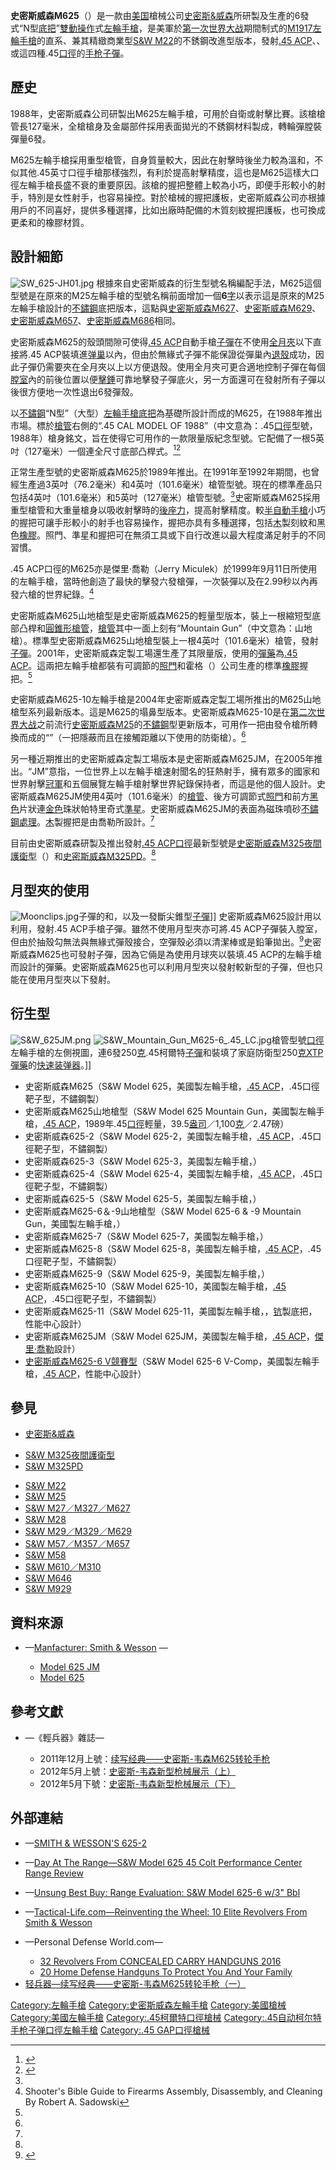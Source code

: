 {{noteTA
|G1=軍事
|G2=長度單位
|G3=Firearms
}}
{{Infobox Weapon
|name= 史密斯威森M625<br />{{Lang|en|Smith & Wesson Model 625}}
|image= File:Smith&Wesson625.jpg
|image_size= 300px
|caption= M625左輪手槍與夾在[[全月夾|全月夾]]上的[[.45_ACP|.45 ACP]][[彈藥|彈藥]]
|origin= {{flagcountry|United States}}
|type= [[左輪手槍|左輪手槍]]
<!-- Type selection -->
|is_ranged= yes
|is_bladed= 
|is_explosive= 
|is_artillery= 
|is_vehicle= 
|is_missile= 
|is_UK= 
<!-- Service history -->
|service= 
|used_by= 
|wars= 
<!-- Production history -->
|designer= [[史密斯&威森|史密斯&威森]]
|design_date= 1988年
|manufacturer= 史密斯&威森
|unit_cost= <div class="NavFrame collapsed" style="color: black; background-color: #FFFFFF; margin: 0 auto; padding: 0 10px; text-align: left;"><div class="NavHead" style="background-color: #FFFFFF; margin: 0 auto; padding: 0 10px; font-weight:normal;">[[建議售價|建議零售價]]：</div><div class="NavContent" style="background-color: #FFFFFF; margin: 0 auto; padding: 0 10px;">
* M625 JM：[[美元|﹩]]979
* M625：﹩1,049
</div>
</div>
|production_date= 1988年—
|number= 
|variants= <div class="NavFrame collapsed" style="color: black; background-color: #FFFFFF; margin: 0 auto; padding: 0 10px; text-align: left;"><div class="NavHead" style="background-color: #FFFFFF; margin: 0 auto; padding: 0 10px; font-weight:normal;"></div><div class="NavContent" style="background-color: #FFFFFF; margin: 0 auto; padding: 0 10px;">
* 史密斯威森M625山地槍型
* 史密斯威森M625圓形握把型
* 史密斯威森M625方形握把型
</div>
</div>
<!-- General specifications -->
|spec_label= 
|weight= <div class="NavFrame collapsed" style="color: black; background-color: #FFFFFF; margin: 0 auto; padding: 0 10px; text-align: left;"><div class="NavHead" style="background-color: #FFFFFF; margin: 0 auto; padding: 0 10px; font-weight:normal;">空槍：</div><div class="NavContent" style="background-color: #FFFFFF; margin: 0 auto; padding: 0 10px;">
* M625 JM：40.3[[盎司|盎司]]（1,142.49[[克|克]]，2.52[[磅|磅]]）
* M625：42盎司（1,190.68克，2.625磅）
</div>
</div>
|length= <div class="NavFrame collapsed" style="color: black; background-color: #FFFFFF; margin: 0 auto; padding: 0 10px; text-align: left;"><div class="NavHead" style="background-color: #FFFFFF; margin: 0 auto; padding: 0 10px; font-weight:normal;"></div><div class="NavContent" style="background-color: #FFFFFF; margin: 0 auto; padding: 0 10px;">
* M625 JM：238[[毫米|毫米]]（9.38[[英寸|英吋]]）
* M625：267毫米（10.5英吋）
</div>
</div>
|part_length= <div class="NavFrame collapsed" style="color: black; background-color: #FFFFFF; margin: 0 auto; padding: 0 10px; text-align: left;"><div class="NavHead" style="background-color: #FFFFFF; margin: 0 auto; padding: 0 10px; font-weight:normal;"></div><div class="NavContent" style="background-color: #FFFFFF; margin: 0 auto; padding: 0 10px;">
* 3英寸：76.2毫米
* 4英吋：101.6毫米
* 5英吋：127毫米
</div>
</div>
|width= 
|height= 
|diameter= 
|crew= 
<!-- Ranged weapon specifications --> 
|cartridge= -{}-
* [[.45_ACP|.45 ACP]]
* {{Link-en|.45 Auto Rim|.45 Auto Rim}}
* {{Link-en|.45 GAP|.45 GAP}}
* {{Link-en|.45柯爾特彈|.45 Colt|.45長柯爾特彈}}
|cartridge_weight= 
|caliber= 11.43毫米（.45英吋）
|barrels= 1根，[[不鏽鋼|不鏽鋼]]製，標準[[膛線|膛線]]纏距為1：16，膛線6條，右旋，全尺寸型槍管底部凸桿，無[[槍口|槍口]]裝置
|action= <div class="NavFrame collapsed" style="color: black; background-color: #FFFFFF; margin: 0 auto; padding: 0 10px; text-align: left;"><div class="NavHead" style="background-color: #FFFFFF; margin: 0 auto; padding: 0 10px; font-weight:normal;"></div><div class="NavContent" style="background-color: #FFFFFF; margin: 0 auto; padding: 0 10px;">
* [[扳机#双动式|雙動操作扳機]]
* 實心[[机匣|底把]]連可擺出式[[弹巢|弹巢]]
</div>
</div>
|mode= {{Link-en|連發步槍|repeating rifle|連發}}
|rate= 
|velocity= 243.83[[米每秒|米／秒]]（800[[英尺每秒|英尺／秒]]）
|energy= 
|range= 
|max_range= 
|feed= <div class="NavFrame collapsed" style="color: black; background-color: #FFFFFF; margin: 0 auto; padding: 0 10px; text-align: left;"><div class="NavHead" style="background-color: #FFFFFF; margin: 0 auto; padding: 0 10px; font-weight:normal;">6發彈巢</div><div class="NavContent" style="background-color: #FFFFFF; margin: 0 auto; padding: 0 10px;">
* 1個6發{{Link-en|月型夾|Moon clip|全月夾}}
* 2個3發半月夾
</div>
</div>
|sights= [[機械瞄具|機械瞄具]]：缺口式[[照門|照門]]和片狀連紅點[[照準器|準星]]（三點式準星，[[照門|照門]]和[[照準器|準星]]可調節）
<!-- 火炮規格 -->
|breech= 
|recoil= 
|carriage= 
|elevation= 
|traverse= 
<!-- 刃器規格 --> 
|blade_type= 
|hilt_type= 
|sheath_type= 
|head_type= 
|haft_type= 
<!-- 爆炸物內填炸藥規格 --> 
|filling= 
|filling_weight= 
|detonation= 
|yield= 
<!-- 車輛/飛彈規格 -->
|armour= 
|primary_armament= 
|secondary_arament= 
|engine= 
|engine_power= 
|transmission= 
|payload_capacity= 
|fuel_capacity= 
|pw_ratio= 
|suspension= 
|clearance= 
|vehicle_range= 
|speed= 
|guidance= 
|steering= 
<!-- Missiles only -->
|wingspan= 
|propellant= 
|ceiling= 
|altitude= 
|depth= 
|boost= 
|accuracy= 
|launch_platform= 
|transport= 
}}

'''史密斯威森M625'''（{{Lang-en|'''Smith & Wesson Model 625'''}}）是一款由[[美国|美国]]槍械公司[[史密斯&威森|史密斯&威森]]所研製及生產的6發式“N型[[机匣|底把]]”[[扳機#雙動操作|雙動操作]]式[[左輪手槍|左輪手槍]]，是美軍於[[第一次世界大战|第一次世界大战]]期間制式的[[M1917左輪手槍|M1917左輪手槍]]的直系、兼其精緻商業型[[史密斯威森M22左輪手槍|S&W M22]]的不銹鋼改進型版本，發射[[.45_ACP|.45 ACP]]、{{Link-en|.45 Auto Rim|.45 Auto Rim}}、{{Link-en|.45 GAP|.45 GAP}}或{{Link-en|.45柯爾特彈|.45 Colt|.45長柯爾特}}這四種.45[[口徑|口徑]]的[[手枪|手枪]][[子彈|子彈]]。

== 歷史 ==
1988年，史密斯威森公司研製出M625左輪手槍，可用於自衛或射擊比賽。該槍槍管長127毫米，全槍槍身及金屬部件採用表面拋光的不銹鋼材料製成，轉輪彈膛裝彈量6發。

M625左輪手槍採用重型槍管，自身質量較大，因此在射擊時後坐力較為溫和，不似其他.45英寸口徑手槍那樣強烈，有利於提高射擊精度，這也是M625這樣大口徑左輪手槍長盛不衰的重要原因。該槍的握把整體上較為小巧，即便手形較小的射手，特別是女性射手，也容易操控。對於槍械的握把護板，史密斯威森公司亦根據用戶的不同喜好，提供多種選擇，比如出廠時配備的木質刻紋握把護板，也可換成更柔和的橡膠材質。

== 設計細節 ==
[[File:SW_625-JH01.jpg|thumb]]
根據來自史密斯威森的衍生型號名稱編配手法，M625這個型號是在原來的M25左輪手槍的型號名稱前面增加一個'''6'''[[數字|字]]以表示這是原來的M25左輪手槍設計的[[不鏽鋼|不鏽鋼]]底把版本，這點與[[史密斯威森M27左輪手槍|史密斯威森M627]]、[[史密斯威森M29左輪手槍#史密斯威森M629|史密斯威森M629]]、[[史密斯威森M57左輪手槍#史密斯威森M657|史密斯威森M657]]、[[史密斯威森M686左輪手槍|史密斯威森M686]]相同。

史密斯威森M625的殼頭間隙可使得[[.45_ACP|.45 ACP]]自動手槍[[子彈|子彈]]在不使用[[全月夾|全月夾]]以下直接將.45 ACP裝填進[[弹巢|弹巢]]以內，但由於無緣式子彈不能保證從彈巢內[[退殼|退殼]]成功，因此子彈仍需要夾在全月夾以上以方便退殼。使用全月夾可更合適地控制子彈在每個[[膛室|膛室]]內的前後位置以便[[擊錘|擊錘]]可靠地擊發子彈底火，另一方面還可在發射所有子彈以後很方便地一次性退出6發彈殼。

以[[不鏽鋼|不鏽鋼]]“N型”（大型）[[左輪手槍|左輪手槍]][[机匣|底把]]為基礎所設計而成的M625，在1988年推出市場。標於[[槍管|槍管]]右側的“.45 CAL MODEL OF 1988”（中文意為：.45[[口徑|口徑]]型號，1988年）槍身銘文，旨在使得它可用作{{Link-en|國際實用射擊聯合會|International Practical Shooting Confederation}}的一款限量版紀念型號。它配備了一根5英吋（127毫米）一個連全尺寸底部凸桿式。<ref name=supica>{{cite book|title=Standard Catalog of Smith & Wesson|last= Supica|first =Jim|coauthors= Richard Nahas |edition =3|page=293|publisher = F+W Media, Inc|year= 2007|isbn= 9780896892934}}</ref><ref name="EPR2002">{{cite book| last = Hartink| first = A.E.| title = The Complete Encyclopedia of Pistols and Revolvers| url = https://archive.org/details/completeencyclop0000hart_e5v7| publisher = Chartwell Books, Inc| year = 2002| pages = [https://archive.org/details/completeencyclop0000hart_e5v7/page/283 283]–284| location = Edison, New Jersey| isbn = 9780785815198}}</ref>

正常生產型號的史密斯威森M625於1989年推出。在1991年至1992年期間，也曾經生產過3英吋（76.2毫米）和4英吋（101.6毫米）槍管型號。現在的標準產品只包括4英吋（101.6毫米）和5英吋（127毫米）槍管型號。<ref name=supica/>史密斯威森M625採用重型槍管和大重量槍身以吸收射擊時的[[後座力|後座力]]，提高射擊精度。較[[半自動手槍|半自動手槍]]小巧的握把可讓手形較小的射手也容易操作，握把亦具有多種選擇，包括[[木材|木]]製刻紋和黑色[[橡膠|橡膠]]。照門、準星和握把可在無須工具或{{Link-en|槍匠|Gunsmith}}下自行改進以最大程度滿足射手的不同習慣。

.45 ACP口徑的M625亦是傑里·喬勒（Jerry Miculek）於1999年9月11日所使用的左輪手槍，當時他創造了最快的擊發六發槍彈，一次裝彈以及在2.99秒以內再發六槍的世界紀錄。<ref>Shooter's Bible Guide to Firearms Assembly, Disassembly, and Cleaning By Robert A. Sadowski</ref>

史密斯威森M625山地槍型是史密斯威森M625的輕量型版本，裝上一根縮短型底部凸桿和[[圆锥|圓錐形]][[槍管|槍管]]，[[槍管|槍管]]其中一面上刻有“Mountain Gun”（中文意為：山地槍）。標準型史密斯威森M625山地槍型裝上一根4英吋（101.6毫米）槍管，發射{{Link-en|.45柯爾特彈|.45 Colt|.45長柯爾特}}[[子彈|子彈]]。2001年，史密斯威森定製工場還生產了其限量版，使用的[[彈藥|彈藥]]為[[.45_ACP|.45 ACP]]。這兩把左輪手槍都裝有可調節的[[照門|照門]]和霍格（{{Lang-en|Hogue}}）公司生產的標準[[橡膠|橡膠]]握把。<ref name=supica/>

史密斯威森M625-10左輪手槍是2004年史密斯威森定製工場所推出的M625山地槍型系列最新版本。這是M625的塌鼻型版本。史密斯威森M625-10是在[[第二次世界大战|第二次世界大战]]之前流行[[史密斯威森M25左輪手槍|史密斯威森M25]]的[[不鏽鋼|不鏽鋼]]型更新版本，可用作一把由發令槍所轉換而成的“{{Link-en|肚皮槍|Belly gun|菲茨特種槍}}”（一把隱蔽而且在接觸距離以下使用的防衛槍）。<ref name=supica/>

另一種近期推出的史密斯威森定製工場版本是史密斯威森M625JM，在2005年推出。“JM”意指{{Link-en|傑里·喬勒|Jerry Miculek}}，一位世界上以左輪手槍速射聞名的狂熱射手，擁有眾多的國家和世界射擊[[冠軍|冠軍]]和五個展覽左輪手槍射擊世界紀錄保持者，而這是他的個人設計。史密斯威森M625JM使用4英吋（101.6毫米）的[[槍管|槍管]]、後方可調節式[[照門|照門]]和前方[[黑色|黑色]]片狀連[[金色|金色]]珠狀帕特里奇式[[照準器|準星]]。史密斯威森M625JM的表面為{{Link-en|塗料光澤|Paint sheen|啞光}}磁珠噴砂[[不鏽鋼|不鏽鋼]][[表面處理|處理]]。[[木材|木]]製握把是由喬勒所設計。<ref name=supica/>

目前由史密斯威森研製及推出發射[[.45_ACP|.45 ACP]][[口徑|口徑]]最新型號是[[史密斯威森M325夜間護衞型左輪手槍|史密斯威森M325夜間護衛型]]（{{Lang-en|Night Guard}}）和[[史密斯威森M325PD左輪手槍|史密斯威森M325PD]]。<ref name=supica/>

== 月型夾的使用 ==
[[File:Moonclips.jpg|thumb]]子彈的{{Link-en|月型夾|Moon clip|全月夾}}和{{Link-en|月型夾|Moon clip|半月夾}}，以及一發斷尖錐型{{Link-en|.45 Auto Rim|.45 Auto Rim}}[[子彈|子彈]]]]
史密斯威森M625設計用以利用{{Link-en|月型夾|Moon clip}}，發射.45 ACP手槍子彈。雖然不使用月型夾亦可將.45 ACP子彈裝入膛室，但由於抽殼勾無法與無緣式彈殼接合，空彈殼必須以清潔棒或是鉛筆拋出。<ref name="SupicaNahas2007">{{cite book |last1=Supica |first1=Jim |last2=Nahas |first2=Richard |title=Standard Catalog of Smith & Wesson |url=https://books.google.com/books?id=D8qXdU45SCUC&pg=PA168 |year=2007 |publisher=F+W Media, Inc |location=Iola, Wisconsin |isbn=0-89689-293-X |pages=168, 190 |access-date=2018-08-25 |archive-date=2014-06-29 |archive-url=https://web.archive.org/web/20140629091143/http://books.google.com/books?id=D8qXdU45SCUC&pg=PA168 |dead-url=no }}</ref>史密斯威森M625也可發射{{Link-en|.45 Auto Rim|.45 Auto Rim}}子彈，因為它倆是為使用月球夾以裝填.45 ACP的左輪手槍而設計的彈藥。史密斯威森M625也可以利用月型夾以發射較新型的{{Link-en|.45 GAP|.45 GAP}}子彈，但也只能在使用月型夾以下發射。

== 衍生型 ==
[[File:S&W_625JM.png|thumb]]
[[File:S&W_Mountain_Gun_M625-6_.45_LC.jpg|thumb]]槍管型號{{Link-en|.45柯爾特|.45 Colt}}[[口徑|口徑]]左輪手槍的左側視圖，連6發250[[克|克]].45柯爾特[[子彈|子彈]]和裝填了家庭防衛型250[[克|克]]XTP[[彈藥|彈藥]]的[[快速装弹器|快速装弹器]]。]]
* 史密斯威森M625（S&W Model 625，美國製左輪手槍，[[.45_ACP|.45 ACP]]，.45口徑靶子型，不鏽鋼製）
* 史密斯威森M625山地槍型（S&W Model 625 Mountain Gun，美國製左輪手槍，[[.45_ACP|.45 ACP]]，1989年.45[[口徑|口徑]]輕量，39.5[[盎司|盎司]]／1,100[[克|克]]／2.47磅）
* 史密斯威森625-2（S&W Model 625-2，美國製左輪手槍，[[.45_ACP|.45 ACP]]，.45口徑靶子型，不鏽鋼製）
* 史密斯威森625-3（S&W Model 625-3，美國製左輪手槍，{{Link-en|.45柯爾特彈|.45 Colt}}）
* 史密斯威森625-4（S&W Model 625-4，美國製左輪手槍，[[.45_ACP|.45 ACP]]，.45口徑靶子型，不鏽鋼製）
* 史密斯威森625-5（S&W Model 625-5，美國製左輪手槍，{{Link-en|.45柯爾特彈|.45 Colt}}）
* 史密斯威森M625-6＆-9山地槍型（S&W Model 625-6 & -9 Mountain Gun，美國製左輪手槍，{{Link-en|.45柯爾特彈|.45 Colt}}）
* 史密斯威森M625-7（S&W Model 625-7，美國製左輪手槍，{{Link-en|.45柯爾特彈|.45 Colt}}）
* 史密斯威森M625-8（S&W Model 625-8，美國製左輪手槍，[[.45_ACP|.45 ACP]]，.45口徑靶子型，不鏽鋼製）
* 史密斯威森M625-9（S&W Model 625-9，美國製左輪手槍，{{Link-en|.45柯爾特彈|.45 Colt}}）
* 史密斯威森M625-10（S&W Model 625-10，美國製左輪手槍，[[.45_ACP|.45 ACP]]，.45口徑靶子型，不鏽鋼製）
* 史密斯威森M625-11（S&W Model 625-11，美國製左輪手槍，{{Link-en|.45柯爾特彈|.45 Colt}}，[[钪|钪]]製底把，性能中心設計）
* 史密斯威森M625JM（S&W Model 625JM，美國製左輪手槍，[[.45_ACP|.45 ACP]]，[[傑里·喬勒|傑里·喬勒]]設計）
* [[史密斯威森M625_V競賽型左輪手槍|史密斯威森M625-6 V競賽型]]（S&W Model 625-6 V-Comp，美國製左輪手槍，[[.45_ACP|.45 ACP]]，性能中心設計）

== 參見 ==
* [[史密斯&威森|史密斯&威森]]
{{refbegin|2}}
* [[史密斯威森M325夜間護衞型左輪手槍|S&W M325夜間護衛型]]
* [[史密斯威森M325PD左輪手槍|S&W M325PD]]
<!-- * [[史密斯威森M625_V競賽型左輪手槍|S&W M625 V競賽型]] -->
* [[史密斯威森M22左輪手槍|S&W M22]]
* [[史密斯威森M25左輪手槍|S&W M25]]
* [[史密斯威森M27左輪手槍|S&W M27／M327／M627]]
* [[史密斯威森M28左輪手槍|S&W M28]]
* [[史密斯威森M29左輪手槍|S&W M29／M329／M629]]
* [[史密斯威森M57左輪手槍|S&W M57／M357／M657]]
* [[史密斯威森M58左輪手槍|S&W M58]]
* [[史密斯威森M610左輪手槍|S&W M610／M310]]
* [[史密斯威森M646左輪手槍|S&W M646]]
* [[史密斯威森M929左輪手槍|S&W M929]]
{{refend}}

== 資料來源 ==
<div class="references-small">
<references />
* {{en icon}}—[http://www.smith-wesson.com/webapp/wcs/stores/servlet/CustomContentDisplay?langId=-1&storeId=750001&content=11001&catalogId=750051 Manfacturer: Smith & Wesson] {{Wayback|url=http://www.smith-wesson.com/webapp/wcs/stores/servlet/CustomContentDisplay?langId=-1&storeId=750001&content=11001&catalogId=750051 |date=20161011194000 }}—
** [https://web.archive.org/web/20140818123925/http://www.smith-wesson.com/webapp/wcs/stores/servlet/Product4_750001_750051_764931_-1_757894_757775_757751_ProductDisplayErrorView_Y Model 625 JM]
** [https://web.archive.org/web/20111210071014/http://www.smith-wesson.com/webapp/wcs/stores/servlet/Product4_750001_750051_765645_-1_775655_757896_757896_ProductDisplayErrorView_Y Model 625]
</div>

== 參考文獻 ==
* {{zh-hans icon}}—《輕兵器》雜誌—
** 2011年12月上號：[https://web.archive.org/web/20140225143328/http://www.qbq.com.cn/a/bencandy.php?fid=39&id=2664 续写经典——史密斯-韦森M625转轮手枪]
** 2012年5月上號：[http://www.xzbu.com/8/view-1630397.htm 史密斯-韦森新型枪械展示（上）] {{Wayback|url=http://www.xzbu.com/8/view-1630397.htm |date=20190517040842 }}
** 2012年5月下號：[http://www.xzbu.com/8/view-2310383.htm 史密斯-韦森新型枪械展示（下）] {{Wayback|url=http://www.xzbu.com/8/view-2310383.htm |date=20190518023139 }}

== 外部連結 ==
{{Commons|SW Model 625}}
* {{en icon}}—[http://www.sixguns.com/range/sw6252.htm SMITH & WESSON'S 625-2] {{Wayback|url=http://www.sixguns.com/range/sw6252.htm |date=20190819213143 }}
* {{en icon}}—[http://www.dayattherange.com/?p=827 Day At The Range—S&W Model 625 45 Colt Performance Center Range Review] {{Wayback|url=http://www.dayattherange.com/?p=827 |date=20201030190808 }}
* {{en icon}}—[http://www.hipowersandhandguns.com/S&W%20Model%20625%20Snub%20Range%20Evaluation.htm Unsung Best Buy: Range Evaluation: S&W Model 625-6 w/3" Bbl] {{Wayback|url=http://www.hipowersandhandguns.com/S%26W%20Model%20625%20Snub%20Range%20Evaluation.htm |date=20190516030011 }}
* {{en icon}}—[http://www.tactical-life.com/firearms/10-elite-revolvers-smith-wesson/#swam16-swrev-model625 Tactical-Life.com—Reinventing the Wheel: 10 Elite Revolvers From Smith & Wesson] {{Wayback|url=http://www.tactical-life.com/firearms/10-elite-revolvers-smith-wesson/#swam16-swrev-model625 |date=20201205055011 }}
* {{en icon}}—Personal Defense World.com—
** [http://www.personaldefenseworld.com/2015/10/32-revolvers-from-concealed-carry-handguns-2016/#s_w-n-frame-2 32 Revolvers From CONCEALED CARRY HANDGUNS 2016]{{Wayback|url=http://www.personaldefenseworld.com/2015/10/32-revolvers-from-concealed-carry-handguns-2016/#s_w-n-frame-2 |date=20151018001246 }}
** [http://www.personaldefenseworld.com/2016/08/20-home-defense-handguns-to-protect-you-and-your-family/#smith-wesson-model-625 20 Home Defense Handguns To Protect You And Your Family]{{Wayback|url=http://www.personaldefenseworld.com/2016/08/20-home-defense-handguns-to-protect-you-and-your-family/#smith-wesson-model-625 |date=20160910003556 }}
* [https://web.archive.org/web/20140225143328/http://www.qbq.com.cn/a/bencandy.php?fid=39&id=2664 轻兵器—续写经典——史密斯-韦森M625转轮手枪（一）]

{{史密斯威森公司}}

{{DEFAULTSORT:Smith & Wesson Model 625}}
[[Category:左輪手槍|Category:左輪手槍]]
[[Category:史密斯威森左輪手槍|Category:史密斯威森左輪手槍]]
[[Category:美國槍械|Category:美國槍械]]
[[Category:美國左輪手槍|Category:美國左輪手槍]]
[[Category:.45柯爾特口徑槍械|Category:.45柯爾特口徑槍械]]
[[Category:.45自动柯尔特手枪子弹口徑左輪手槍|Category:.45自动柯尔特手枪子弹口徑左輪手槍]]
[[Category:.45_GAP口徑槍械|Category:.45 GAP口徑槍械]]